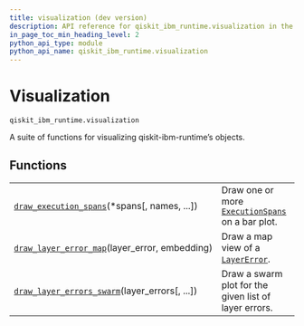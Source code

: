 ```yaml
---
title: visualization (dev version)
description: API reference for qiskit_ibm_runtime.visualization in the dev version of qiskit-ibm-runtime
in_page_toc_min_heading_level: 2
python_api_type: module
python_api_name: qiskit_ibm_runtime.visualization
---
```


<span id="visualization-qiskit-ibm-runtime-visualization" />

<span id="module-qiskit_ibm_runtime.visualization" />

# Visualization

`qiskit_ibm_runtime.visualization`

A suite of functions for visualizing qiskit-ibm-runtime’s objects.

## Functions

|                                                                                                                                                                         |                                                                                                                                                           |
| ----------------------------------------------------------------------------------------------------------------------------------------------------------------------- | --------------------------------------------------------------------------------------------------------------------------------------------------------- |
| [`draw_execution_spans`](qiskit_ibm_runtime.visualization.draw_execution_spans "qiskit_ibm_runtime.visualization.draw_execution_spans")(\*spans\[, names, ...])         | Draw one or more [`ExecutionSpans`](qiskit_ibm_runtime.execution_span.ExecutionSpans "qiskit_ibm_runtime.execution_span.ExecutionSpans") on a bar plot.   |
| [`draw_layer_error_map`](qiskit_ibm_runtime.visualization.draw_layer_error_map "qiskit_ibm_runtime.visualization.draw_layer_error_map")(layer\_error, embedding)        | Draw a map view of a [`LayerError`](qiskit_ibm_runtime.utils.noise_learner_result.LayerError "qiskit_ibm_runtime.utils.noise_learner_result.LayerError"). |
| [`draw_layer_errors_swarm`](qiskit_ibm_runtime.visualization.draw_layer_errors_swarm "qiskit_ibm_runtime.visualization.draw_layer_errors_swarm")(layer\_errors\[, ...]) | Draw a swarm plot for the given list of layer errors.                                                                                                     |

